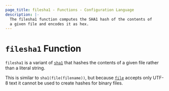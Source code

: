 ```yaml
---
page_title: filesha1 - Functions - Configuration Language
description: |-
  The filesha1 function computes the SHA1 hash of the contents of
  a given file and encodes it as hex.
---
```


# `filesha1` Function

`filesha1` is a variant of [`sha1`](/opentf/language/functions/sha1)
that hashes the contents of a given file rather than a literal string.

This is similar to `sha1(file(filename))`, but
because [`file`](/opentf/language/functions/file) accepts only UTF-8 text it cannot be used to
create hashes for binary files.
